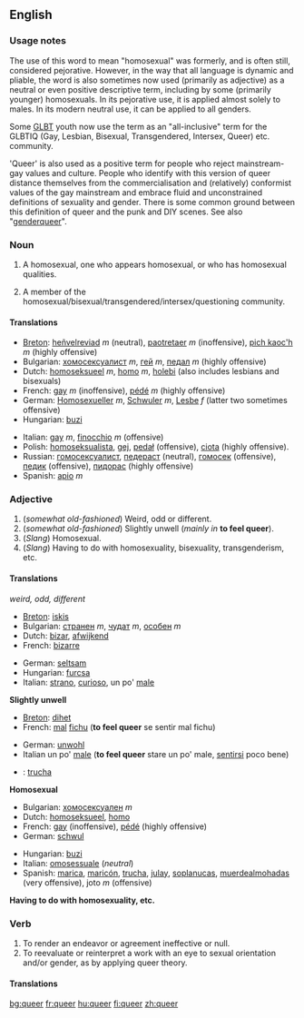 ==English==

===Usage notes===
The use of this word to mean "homosexual" was formerly, and is often still, considered pejorative.  However, in the way that all language is dynamic and pliable, the word is also sometimes now used (primarily as adjective) as a neutral or even positive descriptive term, including by some (primarily younger) homosexuals. In its pejorative use, it is applied almost solely to males. In its modern neutral use, it can be applied to all genders.

Some [[GLBT]] youth now use the term as an "all-inclusive" term for the GLBTIQ (Gay, Lesbian, Bisexual, Transgendered, Intersex, Queer) etc. community.

'Queer' is also used as a positive term for people who reject mainstream-gay values and culture.  People who identify with this version of queer distance themselves from the commercialisation and (relatively) conformist values of the gay mainstream and embrace fluid and unconstrained definitions of sexuality and gender.  There is some common ground between this definition of queer and the punk and DIY scenes. See also "[[genderqueer]]".

===Noun===
{{en-noun-reg}}

# {{cattag|slang}} A homosexual, one who appears homosexual, or who has homosexual qualities.
# {{cattag|slang}} A member of the homosexual/bisexual/transgendered/intersex/questioning community.

====Translations====
{{top}}
*[[Breton]]: [[heñvelreviad]] ''m'' (neutral), [[paotretaer]] ''m'' (inoffensive), [[pich kaoc'h]] ''m'' (highly offensive)
*Bulgarian: [[хомосексуалист]] ''m'', [[гей]] ''m'', [[педал]] ''m''  (highly offensive)
*Dutch: [[homoseksueel]] ''m'', [[homo]] ''m'', [[holebi]] (also includes lesbians and bisexuals)
*French: [[gay]] ''m'' (inoffensive), [[pédé]] ''m'' (highly offensive)
*German: [[Homosexueller]] ''m'', [[Schwuler]] ''m'', [[Lesbe]] ''f'' (latter two sometimes offensive)
*Hungarian: [[buzi]]
{{mid}}
*Italian: [[gay]] ''m'', [[finocchio]] ''m'' (offensive)
*Polish: [[homoseksualista]], [[gej]], [[pedał]] (offensive), [[ciota]] (highly offensive).
*Russian: [[гомосексуалист]], [[педераст]] (neutral), [[гомосек]] (offensive), [[педик]] (offensive), [[пидорас]] (highly offensive)
*Spanish: [[apio]] ''m''
{{bottom}}

===Adjective===
{{en-adj-er}}

#(''somewhat old-fashioned'') Weird, odd or different.
#(''somewhat old-fashioned'') Slightly unwell (''mainly in'' '''to feel queer''').
#(''Slang'') Homosexual.
#(''Slang'') Having to do with homosexuality, bisexuality, transgenderism, etc.

====Translations====
''weird, odd, different''
{{top}}
*[[Breton]]: [[iskis]]
*Bulgarian: [[странен]] ''m'', [[чудат]] ''m'', [[особен]] ''m''
*Dutch: [[bizar]], [[afwijkend]]
*French: [[bizarre]]
{{mid}}
*German: [[seltsam]]
*Hungarian: [[furcsa]]
*Italian: [[strano]], [[curioso]], un po' [[male]]
{{bottom}}

'''Slightly unwell'''
{{top}}
*[[Breton]]: [[dihet]]
*French: [[mal]] [[fichu]] ('''to feel queer''' se sentir mal fichu)
{{mid}}
*German: [[unwohl]]
*Italian un po' [[male]] ('''to feel queer''' stare un po' male, [[sentirsi]] poco bene)
*{{ttbc|Spanish}}: [[trucha]]
{{bottom}}

'''Homosexual'''
{{top}}
*Bulgarian: [[хомосексуален]] ''m''
*Dutch: [[homoseksueel]], [[homo]]
*French: [[gay]] (inoffensive), [[pédé]] (highly offensive)
*German: [[schwul]]
{{mid}}
*Hungarian: [[buzi]]
*Italian: [[omosessuale]] (''neutral'')
*Spanish: [[marica]], [[maricón]], [[trucha]], [[julay]], [[soplanucas]], [[muerdealmohadas]] (very offensive), joto ''m'' (offensive)
{{bottom}}

'''Having to do with homosexuality, etc.'''

===Verb===
{{en-infl-reg-consonant|queer||}}

#To render an endeavor or agreement ineffective or null.
#To reevaluate or reinterpret a work with an eye to sexual orientation and/or gender, as by applying queer theory.

====Translations====

[[bg:queer]]
[[fr:queer]]
[[hu:queer]]
[[fi:queer]]
[[zh:queer]]